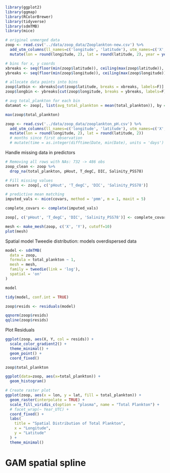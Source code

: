 ```r
library(ggplot2)
library(ggmap)
library(RColorBrewer)
library(tidyverse)
library(sdmTMB)
library(mice)
```


```r
# original unmerged data
zoop <- read.csv('../data/zoop_data/Zooplankton-new.csv') %>%
  add_utm_columns(ll_names=c('longitude', 'latitude'), utm_names=c('X', 'Y')) %>%
  mutate(lon = round(longitude, 2), lat = round(latitude, 2), year = year(time))
```

```r
# bins for x, y coords
xbreaks <- seq(floor(min(zoop$latitude)), ceiling(max(zoop$latitude)), by = 1)
ybreaks <- seq(floor(min(zoop$longitude)), ceiling(max(zoop$longitude)), by = 1)

# allocate data points into bins
zoop$latbin <- xbreaks[cut(zoop$latitude, breaks = xbreaks, labels=F)]
zoop$longbin <- ybreaks[cut(zoop$longitude, breaks = ybreaks, labels=F)]

# avg total_plankton for each bin
datamat <- zoop[, list(avg_total_plankton = mean(total_plankton)), by = c("latbin", "longbin")]
```

```r
max(zoop$total_plankton)
```



```r
zoop <- read.csv('../data/zoop_data/zooplankton_pH.csv') %>%
  add_utm_columns(ll_names=c('longitude', 'latitude'), utm_names=c('X', 'Y')) %>%
  mutate(lon = round(longitude, 2), lat = round(latitude, 2))
  # months since first observation
  # mutate(time = as.integer(difftime(Date, min(Date), units = 'days') / 30))   
```

Handle missing data in predictors
```r
# Removing all rows with NAs: 732 -> 486 obs
zoop_clean <- zoop %>%
  drop_na(total_plankton, pHout, T_degC, DIC, Salinity_PSS78)
```

```r
# Fill missing values
covars <- zoop[, c('pHout', 'T_degC', 'DIC', 'Salinity_PSS78')]

# predictive mean matching
imputed_vals <- mice(covars, method = 'pmm', m = 1, maxit = 5)

complete_covars <- complete(imputed_vals)

zoop[, c('pHout', 'T_degC', 'DIC', 'Salinity_PSS78')] <- complete_covars
```



```r
mesh <- make_mesh(zoop, c('X', 'Y'), cutoff=10)
plot(mesh)
```



Spatial model
Tweedie distribution: models overdispersed data
```r
model <- sdmTMB(
  data = zoop,
  formula = total_plankton ~ 1,
  mesh = mesh,
  family = tweedie(link = 'log'),
  spatial = 'on'
)

model
```

```r
tidy(model, conf.int = TRUE)
```

```r
zoop$resids <- residuals(model)

qqnorm(zoop$resids)
qqline(zoop$resids)
```

Plot Residuals
```r
ggplot(zoop, aes(X, Y, col = resids)) + 
  scale_color_gradient2() + 
  theme_minimal() + 
  geom_point() + 
  coord_fixed()
```


```r
zoop$total_plankton
```

```r
ggplot(data=zoop, aes(x=total_plankton)) + 
  geom_histogram()
```

```r
# Create raster plot
ggplot(zoop, aes(x = lon, y = lat, fill = total_plankton)) +
  geom_raster(interpolate = TRUE) +
  scale_fill_viridis_c(option = "plasma", name = "Total Plankton") +
  # facet_wrap(~ Year_UTC) +
  coord_fixed() +
  labs(
    title = "Spatial Distribution of Total Plankton",
    x = "Longitude",
    y = "Latitude"
  ) +
  theme_minimal()
```








# GAM spatial spline
```r

```








